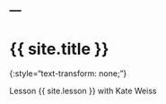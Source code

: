 ---
---

# {{ site.title }}
{:style="text-transform: none;"}

Lesson {{ site.lesson }} with Kate Weiss
